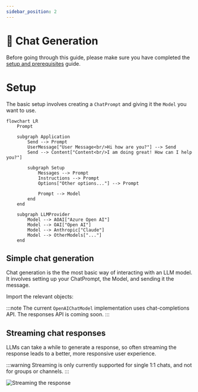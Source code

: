 ```yaml
---
sidebar_position: 2
---
```



# 💬 Chat Generation

Before going through this guide, please make sure you have completed the [setup and prerequisites](./setup-and-prereqs.md) guide.

# Setup

The basic setup involves creating a `ChatPrompt` and giving it the `Model` you want to use.

```mermaid
flowchart LR
    Prompt

    subgraph Application
        Send --> Prompt
        UserMessage["User Message<br/>Hi how are you?"] --> Send
        Send --> Content["Content<br/>I am doing great! How can I help you?"]

        subgraph Setup
            Messages --> Prompt
            Instructions --> Prompt
            Options["Other options..."] --> Prompt

            Prompt --> Model
        end
    end

    subgraph LLMProvider
        Model --> AOAI["Azure Open AI"]
        Model --> OAI["Open AI"]
        Model --> Anthropic["Claude"]
        Model --> OtherModels["..."]
    end
```

## Simple chat generation

Chat generation is the the most basic way of interacting with an LLM model. It involves setting up your ChatPrompt, the Model, and sending it the message.

Import the relevant objects:

<FileCodeBlock
    lang="typescript"
    src="/generated-snippets/ts/index.snippet.ai-imports.ts"
/>

<FileCodeBlock
    lang="typescript"
    src="/generated-snippets/ts/index.snippet.simple-chat.ts"
/>

:::note
The current `OpenAIChatModel` implementation uses chat-completions API. The responses API is coming soon.
:::

## Streaming chat responses

LLMs can take a while to generate a response, so often streaming the response leads to a better, more responsive user experience.

:::warning
Streaming is only currently supported for single 1:1 chats, and not for groups or channels.
:::

<FileCodeBlock
    lang="typescript"
    src="/generated-snippets/ts/index.snippet.streaming-chat.ts"
/>

![Streaming the response](/screenshots/streaming-chat.gif)
